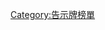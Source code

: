 {{noteTA
|G1=Music
}}
{{Category explanation|獲得'''[[告示牌二百強專輯榜|告示牌二百強專輯榜]]'''冠軍的專輯條目}}

[[Category:告示牌榜單|Category:告示牌榜單]]
